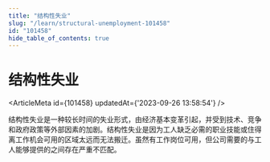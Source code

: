 ```yaml
---
title: "结构性失业"
slug: "/learn/structural-unemployment-101458"
id: "101458"
hide_table_of_contents: true
---
```



# 结构性失业

<ArticleMeta id={101458} updatedAt={'2023-09-26 13:58:54'} />
<div className='border-solid border-b border-t-0 my-4 border-[var(--ifm-color-gray-300)]' />

结构性失业是一种较长时间的失业形式，由经济基本变革引起，并受到技术、竞争和政府政策等外部因素的加剧。结构性失业是因为工人缺乏必需的职业技能或住得离工作机会可用的区域太远而无法搬迁。虽然有工作岗位可用，但公司需要的与工人能够提供的之间存在严重不匹配。
